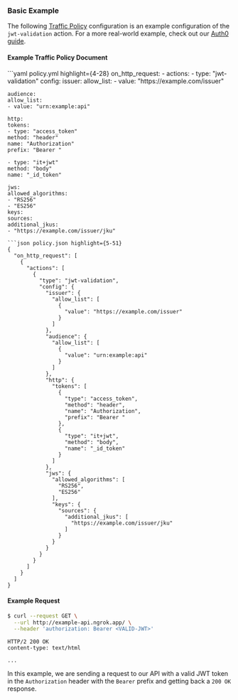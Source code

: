 

### Basic Example

The following [Traffic Policy](/traffic-policy/)
configuration is an example configuration of the `jwt-validation` action. For a
more real-world example, check out our [Auth0 guide](/integrations/jwt-validation/auth0/).

#### Example Traffic Policy Document

<CodeGroup>
```yaml policy.yml highlight={4-28}
on_http_request:
  - actions:
    - type: "jwt-validation"
    config:
    issuer:
    allow_list:
    - value: "https://example.com/issuer"

    audience:
    allow_list:
    - value: "urn:example:api"

    http:
    tokens:
    - type: "access_token"
    method: "header"
    name: "Authorization"
    prefix: "Bearer "

    - type: "it+jwt"
    method: "body"
    name: "_id_token"

    jws:
    allowed_algorithms:
    - "RS256"
    - "ES256"
    keys:
    sources:
    additional_jkus:
    - "https://example.com/issuer/jku"
```
```json policy.json highlight={5-51}
{
  "on_http_request": [
    {
      "actions": [
        {
          "type": "jwt-validation",
          "config": {
            "issuer": {
              "allow_list": [
                {
                  "value": "https://example.com/issuer"
                }
              ]
            },
            "audience": {
              "allow_list": [
                {
                  "value": "urn:example:api"
                }
              ]
            },
            "http": {
              "tokens": [
                {
                  "type": "access_token",
                  "method": "header",
                  "name": "Authorization",
                  "prefix": "Bearer "
                },
                {
                  "type": "it+jwt",
                  "method": "body",
                  "name": "_id_token"
                }
              ]
            },
            "jws": {
              "allowed_algorithms": [
                "RS256",
                "ES256"
              ],
              "keys": {
                "sources": {
                  "additional_jkus": [
                    "https://example.com/issuer/jku"
                  ]
                }
              }
            }
          }
        }
      ]
    }
  ]
}
```
</CodeGroup>

#### Example Request

```bash
$ curl --request GET \
  --url http://example-api.ngrok.app/ \
  --header 'authorization: Bearer <VALID-JWT>'
```

```http
HTTP/2 200 OK
content-type: text/html

...
```

In this example, we are sending a request to our API with a valid JWT token in
the `Authorization` header with the `Bearer` prefix and getting back a `200 OK`
response.
